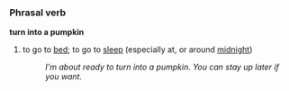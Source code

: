 ===Phrasal verb===
'''turn into a pumpkin'''
#{{idiom}} to go to [[bed]]; to go to [[sleep]] (especially at, or around [[midnight]])
#:''I'm about ready to turn into a pumpkin.  You can stay up later if you want.''